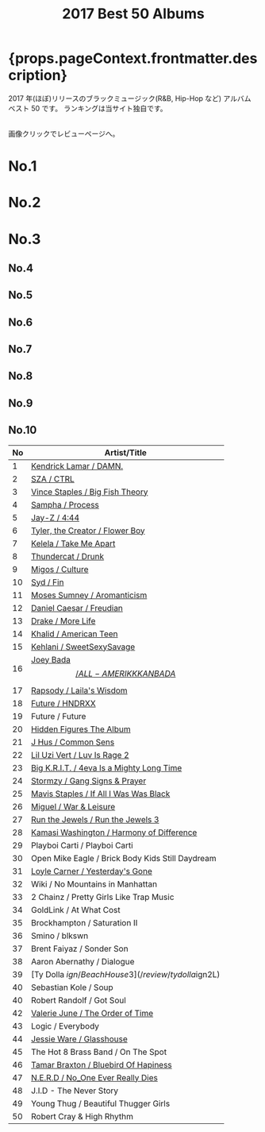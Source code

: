﻿---
title: 2017 Best 50 Albums
tabs: ["2022", "2021", "2020", "2019", "2018", "2017", "2016"]
description: 2017 Black Music Best 50 Albums by planet.ky
keywords: "2017, album best 50, CD best 50, black music, Hip-Hop, Rap, Soul, R&B"
---


<h1> {props.pageContext.frontmatter.description} </h1>

<PageDescription>

2017 年(ほぼ)リリースのブラックミュージック(R&B, Hip-Hop など) アルバム ベスト 50 です。
ランキングは当サイト独自です。

<br />
画像クリックでレビューページへ。

</PageDescription>

<Row>
  <Column colMd={2} colLg={3} noGutterMdLeft>
    <h1>No.1</h1>
    <Review1 />
  </Column>
  <Column colMd={2} colLg={3} noGutterMdLeft>
    <h1>No.2</h1>
    <Review2 />
  </Column>
  <Column colMd={2} colLg={3} noGutterMdLeft>
    <h1>No.3</h1>
    <Review3 />
  </Column>
</Row>

<Row>
  <Column colMd={2} colLg={3} noGutterMdLeft>
    <h2>No.4</h2>
    <Review4 />
  </Column>
  <Column colMd={2} colLg={3} noGutterMdLeft>
    <h2>No.5</h2>
    <Review5 />
  </Column>
  <Column colMd={2} colLg={3} noGutterMdLeft>
    <h2>No.6</h2>
    <Review6 />
  </Column>
</Row>

<Row>
  <Column colMd={2} colLg={2} noGutterMdLeft>
    <h2>No.7</h2>
    <Review7 />
  </Column>
  <Column colMd={2} colLg={2} noGutterMdLeft>
    <h2>No.8</h2>
    <Review8 />
  </Column>
  <Column colMd={2} colLg={2} noGutterMdLeft>
    <h2>No.9</h2>
    <Review9 />
  </Column>
  <Column colMd={2} colLg={2} noGutterMdLeft>
    <h2>No.10</h2>
    <Review10 />
  </Column>
</Row>

| No  | Artist/Title                                                            |
| --- | ----------------------------------------------------------------------- |
| 1   | [Kendrick Lamar / DAMN.](/review/kendricklamar5L)                       |
| 2   | [SZA / CTRL](/review/sza1L)                                             |
| 3   | [Vince Staples / Big Fish Theory](/review/vincestaples3L)               |
| 4   | [Sampha / Process](/review/sampha1L)                                    |
| 5   | [Jay-Z / 4:44](/review/jayz12L)                                         |
| 6   | [Tyler, the Creator / Flower Boy](/review/tyler3L)                      |
| 7   | [Kelela / Take Me Apart](/review/kelela2L)                              |
| 8   | [Thundercat / Drunk](/review/thundercat1L)                              |
| 9   | [Migos / Culture](/review/migos1L)                                      |
| 10  | [Syd / Fin](/review/syd1L)                                              |
| 11  | [Moses Sumney / Aromanticism](/review/mosessumney1L)                    |
| 12  | [Daniel Caesar / Freudian](/review/danielcaesar1L)                      |
| 13  | [Drake / More Life](/review/drake7L)                                    |
| 14  | [Khalid / American Teen](/review/khalid1L)                              |
| 15  | [Kehlani / SweetSexySavage](/review/kehlani1L)                          |
| 16  | [Joey Bada$$ / ALL-AMERIKKKAN BADA$$](/review/joeybadass2L)             |
| 17  | [Rapsody / Laila's Wisdom](/review/rapsody1L)                           |
| 18  | [Future / HNDRXX ](/review/future4L)                                    |
| 19  | Future / Future                                                         |
| 20  | [Hidden Figures The Album](/review/hiddenfiguresL)                      |
| 21  | [J Hus / Common Sens](/review/jhus1L)                                   |
| 22  | [Lil Uzi Vert / Luv Is Rage 2](/review/liluzivert1L)                    |
| 23  | [Big K.R.I.T. / 4eva Is a Mighty Long Time](/review/bigkrit3L)          |
| 24  | [Stormzy / Gang Signs & Prayer](/review/stormzy1L)                      |
| 25  | [Mavis Staples / If All I Was Was Black](/review/mavisstaples4L)        |
| 26  | [Miguel / War & Leisure](/review/miguel3L)                              |
| 27  | [Run the Jewels / Run the Jewels 3](/review/runthejewels3L)             |
| 28  | [Kamasi Washington / Harmony of Difference](/review/kamasiwashington2L) |
| 29  | Playboi Carti / Playboi Carti                                           |
| 30  | Open Mike Eagle / Brick Body Kids Still Daydream                        |
| 31  | [Loyle Carner / Yesterday's Gone](/review/loylecarner1L)                |
| 32  | Wiki / No Mountains in Manhattan                                        |
| 33  | 2 Chainz / Pretty Girls Like Trap Music                                 |
| 34  | GoldLink / At What Cost                                                 |
| 35  | Brockhampton / Saturation II                                            |
| 36  | Smino / blkswn                                                          |
| 37  | Brent Faiyaz / Sonder Son                                               |
| 38  | Aaron Abernathy / Dialogue                                              |
| 39  | [Ty Dolla $ign / Beach House 3](/review/tydolla$ign2L)                  |
| 40  | Sebastian Kole / Soup                                                   |
| 40  | Robert Randolf / Got Soul                                               |
| 42  | [Valerie June / The Order of Time](/review/valeriejune1L)               |
| 43  | Logic / Everybody                                                       |
| 44  | [Jessie Ware / Glasshouse](/review/jessieware3L)                        |
| 45  | The Hot 8 Brass Band / On The Spot                                      |
| 46  | [Tamar Braxton / Bluebird Of Hapiness](/review/tamarbraxton3L)          |
| 47  | [N.E.R.D / No_One Ever Really Dies](/review/nerd3L)                     |
| 48  | J.I.D - The Never Story                                                 |
| 49  | Young Thug / Beautiful Thugger Girls                                    |
| 50  | Robert Cray & High Rhythm                                               |
